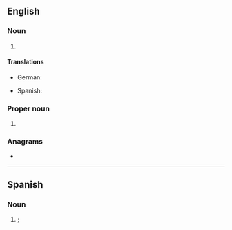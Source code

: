 {{also|ecg}}
==English==

===Noun===
{{en-noun}}

# {{C|en|Electrocardiography}} {{lb|en|cardiology}} {{initialism of|en|electrocardiogram}}
#: {{syn|en|EKG}}

====Translations====
{{trans-top|electrocardiogram}}
* German: {{t+|de|EKG}}
{{trans-mid}}
* Spanish: {{t+|es|ECG}}
{{trans-bottom}}

===Proper noun===
{{en-proper noun}}

# {{initialism of|en|East Central German}}

===Anagrams===
* {{anagrams|en|a=ceg|GCE}}

----

==Spanish==

===Noun===
{{es-noun|m}}

# {{lb|es|cardiology}} {{m|en|ECG||electrocardiogram}}; {{initialism of|es|electrocardiograma}}